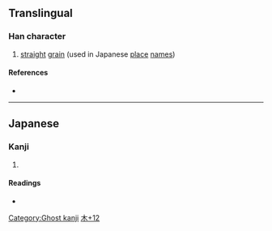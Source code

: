 {{character info/new}}
==Translingual==

===Han character===
{{Han char|rn=75|rad=木|as=12|sn=16|four=|canj=DAAA|ids=⿰[[木]][[晶]]}}

# [[straight]] [[grain]] (used in Japanese [[place]] [[name]]s)

====References====
* {{Han ref|kx=0555.311|hdz=21291.111|uh=6A78|ud=27256}}

----

==Japanese==

===Kanji===
{{ja-kanji|grade=|rs=木12}}

# {{rfdef|ja|sort=木12}}

====Readings====
* {{ja-readings|on=[[しょう]] (shō)|kun=}}

[[Category:Ghost kanji]]
[[Category:Japanese-only CJKV Characters|木+12]]